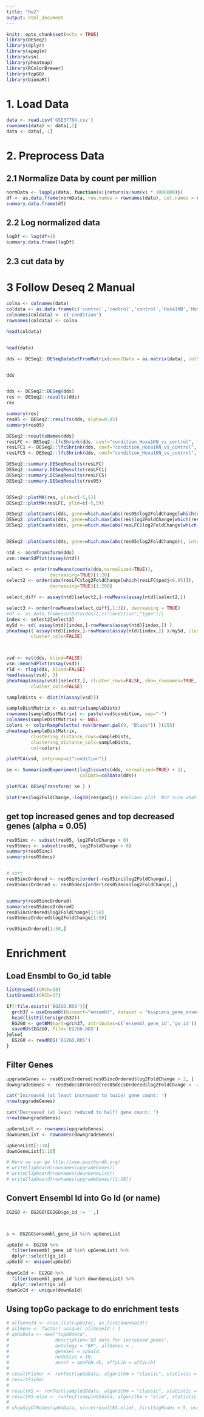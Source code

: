 ```yaml
---
title: "Hw2"
output: html_document
---
```


```r
knitr::opts_chunk$set(echo = TRUE)
library(DESeq2)
library(dplyr)
library(apeglm)
library(vsn)
library(pheatmap)
library(RColorBrewer)
library(topGO)
library(biomaRt)
```


# 1. Load Data
```r
data <- read.csv('GSE37704.csv')
rownames(data) <- data[,1]
data <- data[,-1]
```


# 2. Preprocess Data

## 2.1 Normalize Data by count per million
```r
normData <- lapply(data, function(x){return(x/sum(x) * 1000000)})
df <- as.data.frame(normData, row.names = rownames(data), col.names = names(normData))
summary.data.frame(df)
```

## 2.2 Log normalized data
```r
logDf <- log(df+1)
summary.data.frame(logDf)
```


## 2.3 cut data by 








# 3 Follow Deseq 2 Manual
```r

colna <- colnames(data)
coldata <- as.data.frame(c('control','control','control','Hoxa1KN','Hoxa1KN','Hoxa1KN'))
colnames(coldata) <- c('condition')
rownames(coldata) <- colna

head(coldata)


head(data)

dds <- DESeq2::DESeqDataSetFromMatrix(countData = as.matrix(data), colData = coldata, design = ~ condition )


dds


dds <- DESeq2::DESeq(dds)
res <- DESeq2::results(dds)
res

summary(res)
res05 <- DESeq2::results(dds, alpha=0.05)
summary(res05)

```

```r
DESeq2::resultsNames(dds)
resLFC <- DESeq2::lfcShrink(dds, coef="condition_Hoxa1KN_vs_control", type="apeglm")
resLFC1 <- DESeq2::lfcShrink(dds, coef="condition_Hoxa1KN_vs_control", type="apeglm", res=res)
resLFC5 <- DESeq2::lfcShrink(dds, coef="condition_Hoxa1KN_vs_control", type="apeglm", res=res05)

DESeq2::summary.DESeqResults(resLFC)
DESeq2::summary.DESeqResults(resLFC1)
DESeq2::summary.DESeqResults(resLFC5)
DESeq2::summary.DESeqResults(res05)


DESeq2::plotMA(res, ylim=c(-5,5))
DESeq2::plotMA(resLFC, ylim=c(-5,5))

DESeq2::plotCounts(dds, gene=which.max(abs(res05$log2FoldChange[which(res05$padj<0.05)])), intgroup="condition")
DESeq2::plotCounts(dds, gene=which.max(abs(res$log2FoldChange[which(res$padj<0.05)])), intgroup="condition")
DESeq2::plotCounts(dds, gene=which.max(abs(resLFC$log2FoldChange[which(resLFC$padj<0.05)])), intgroup="condition")


DESeq2::plotCounts(dds, gene=which.max(abs(res05$log2FoldChange)), intgroup="condition")

ntd <- normTransform(dds)
vsn::meanSdPlot(assay(ntd))

select <- order(rowMeans(counts(dds,normalized=TRUE)),
                decreasing=TRUE)[1:20]
select2 <- order(abs(resLFC$log2FoldChange[which(resLFC$padj<0.05)]),
                decreasing=TRUE)[1:200]

select_diff <- assay(ntd)[select2,]-rowMeans(assay(ntd)[select2,])

select3 <- order(rowMeans(select_diff[,1:3]), decreasing = TRUE)
#df <- as.data.frame(colData(dds)[,c("condition","type")])
index <- select2[select3]
mySd <- sd( assay(ntd)[index,]-rowMeans(assay(ntd)[index,]) )
pheatmap(( assay(ntd)[index,]-rowMeans(assay(ntd)[index,]) )/mySd, cluster_rows=FALSE, show_rownames=FALSE,
         cluster_cols=FALSE)



vsd <- vst(dds, blind=FALSE)
vsn::meanSdPlot(assay(vsd))
rld <- rlog(dds, blind=FALSE)
head(assay(vsd), 3)
pheatmap(assay(vsd)[select2,], cluster_rows=FALSE, show_rownames=TRUE,
         cluster_cols=FALSE)

sampleDists <- dist(t(assay(vsd)))

sampleDistMatrix <- as.matrix(sampleDists)
rownames(sampleDistMatrix) <- paste(vsd$condition, sep="-")
colnames(sampleDistMatrix) <- NULL
colors <- colorRampPalette( rev(brewer.pal(9, "Blues")) )(255)
pheatmap(sampleDistMatrix,
         clustering_distance_rows=sampleDists,
         clustering_distance_cols=sampleDists,
         col=colors)

plotPCA(vsd, intgroup=c("condition"))

se <- SummarizedExperiment(log2(counts(dds, normalized=TRUE) + 1),
                           colData=colData(dds))

plotPCA( DESeqTransform( se ) )

plot(res$log2FoldChange,-log10(res$padj)) #Volcano plot. Not sure what this shows
```


## get top increased genes and top decreased genes (alpha = 0.05)

```r
res05inc <- subset(res05, log2FoldChange > 0)
res05decs <- subset(res05, log2FoldChange < 0)
summary(res05inc)
summary(res05decs)


# sort
res05incOrdered <- res05inc[order(-res05inc$log2FoldChange),]
res05decsOrdered <- res05decs[order(res05decs$log2FoldChange),]


summary(res05incOrdered)
summary(res05decsOrdered)
res05incOrdered$log2FoldChange[1:50]
res05decsOrdered$log2FoldChange[1:50]

res05incOrdered[1:50,]

```

# Enrichment
## Load Ensmbl to Go_id table
```r

listEnsembl(GRCh=38)
listEnsembl(GRCh=37)

if(!file.exists('EG2GO.RDS')){
  grch37 = useEnsembl(biomart="ensembl", dataset = "hsapiens_gene_ensembl")
  head(listFilters(grch37))
  EG2GO <- getBM(mart=grch37, attributes=c('ensembl_gene_id','go_id'))
  saveRDS(EG2GO, file='EG2GO.RDS')
}else{
  EG2GO <- readRDS('EG2GO.RDS')
}

```

## Filter Genes

```r
upgradeGenes <- res05incOrdered[res05incOrdered$log2FoldChange > 2, ]
downgradeGenes <- res05decsOrdered[res05decsOrdered$log2FoldChange < -2, ]

cat('Increased (at least increased to twice) gene count: ')
nrow(upgradeGenes)

cat('Decreased (at least reduced to half) gene count: ')
nrow(downgradeGenes)

upGeneList <- rownames(upgradeGenes)
downGeneList <- rownames(downgradeGenes)

upGeneList[1:10]
downGeneList[1:10]

# Here we can go http://www.pantherdb.org/
# writeClipboard(rownames(upgradeGenes))
# writeClipboard(rownames(downGeneList))
# writeClipboard(rownames(upgradeGenes)[1:10])


```

## Convert Ensembl Id into Go Id (or name)
```r
EG2GO <- EG2GO[EG2GO$go_id != '',]



s <- EG2GO$ensembl_gene_id %in% upGeneList

upGoId <- EG2GO %>%
  filter(ensembl_gene_id %in% upGeneList) %>%
  dplyr::select(go_id)
upGoId <- unique(upGoId)
  
downGoId <- EG2GO %>%
  filter(ensembl_gene_id %in% downGeneList) %>%
  dplyr::select(go_id)
downGoId <- unique(downGoId)

```



## Using topGo package to do enrichment tests
```r
# allGeneId <- c(as.list(upGoId), as.list(downGoId))
# allGene <- factor( unique( allGeneId ) )
# upGoData <- new("topGOdata",
#                 description='GO data for increased genes',
#                 ontology = "BP", allGenes = ,
#                 geneSel = upGoId,
#                 nodeSize = 10,
#                 annot = annFUN.db, affyLib = affyLib)
# 
# resultFisher <- runTest(upGoData, algorithm = "classic", statistic = "fisher")
# resultFisher
# 
# resultKS <- runTest(sampleGOdata, algorithm = "classic", statistic = "ks")
# resultKS.elim <- runTest(sampleGOdata, algorithm = "elim", statistic = "ks")
# 
# showSigOfNodes(upGoData, score(resultKS.elim), firstSigNodes = 5, useInfo = 'all')

```